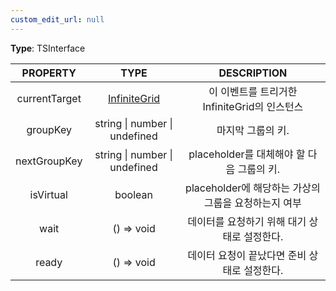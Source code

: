 ```yaml
---
custom_edit_url: null
---
```


<div>

</div>

**Type**: TSInterface

|PROPERTY|TYPE|DESCRIPTION|
|:---:|:---:|:---:|
|currentTarget|[InfiniteGrid](InfiniteGrid)|이 이벤트를 트리거한 InfiniteGrid의 인스턴스|
|groupKey|string \| number \| undefined|마지막 그룹의 키.|
|nextGroupKey|string \| number \| undefined|placeholder를 대체해야 할 다음 그룹의 키.|
|isVirtual|boolean|placeholder에 해당하는 가상의 그룹을 요청하는지 여부|
|wait|() =&gt; void|데이터를 요청하기 위해 대기 상태로 설정한다.|
|ready|() =&gt; void|데이터 요청이 끝났다면 준비 상태로 설정한다.|

